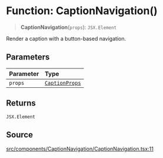 # Function: CaptionNavigation()

> **CaptionNavigation**(`props`): `JSX.Element`

Render a caption with a button-based navigation.

## Parameters

| Parameter | Type |
| :------ | :------ |
| `props` | [`CaptionProps`](/api/latest/interfaces/CaptionProps.mdx) |

## Returns

`JSX.Element`

## Source

[src/components/CaptionNavigation/CaptionNavigation.tsx:11](https://github.com/gpbl/react-day-picker/blob/56bfb649e/src/components/CaptionNavigation/CaptionNavigation.tsx#L11)
